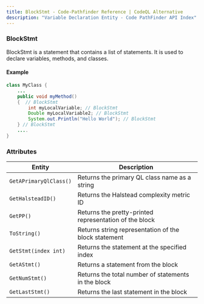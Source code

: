 ```yaml
---
title: BlockStmt - Code-Pathfinder Reference | CodeQL Alternative
description: "Variable Declaration Entity - Code PathFinder API Index"
---
```


<PostHogLayout>
</PostHogLayout>

### BlockStmt <Badge text="Entity" variant="tip" size="small" />

BlockStmt is a statement that contains a list of statements. It is used to declare variables, methods, and classes.

#### Example
```java
class MyClass {
    ...
    public void myMethod()
    {  // BlockStmt
        int myLocalVariable; // BlockStmt
        Double myLocalVariable2; // BlockStmt
        System.out.Println("Hello World"); // BlockStmt
    } // BlockStmt
    ....
}
```

### Attributes

| Entity                         | Description                                               |
| ------------------------------ | ----------------------------------------------------------|
| `GetAPrimaryQlClass()`         | Returns the primary QL class name as a string             |
| `GetHalsteadID()`              | Returns the Halstead complexity metric ID                 |
| `GetPP()`                      | Returns the pretty-printed representation of the block    |
| `ToString()`                   | Returns string representation of the block statement      |
| `GetStmt(index int)`           | Returns the statement at the specified index              |
| `GetAStmt()`                   | Returns a statement from the block                        |
| `GetNumStmt()`                 | Returns the total number of statements in the block       |
| `GetLastStmt()`                | Returns the last statement in the block                   |